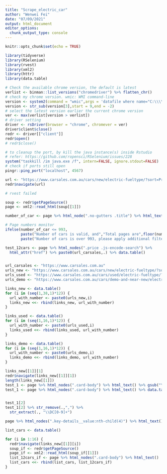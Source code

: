 ```yaml
---
title: "Scrape_electric_car"
author: "Wenwei Fei"
date: "07/09/2021"
output: html_document
editor_options: 
  chunk_output_type: console
---
```


```r
knitr::opts_chunk$set(echo = TRUE)
```

```r
library(tidyverse)
library(RSelenium)
library(rvest)
library(xml2)
library(httr)
library(data.table)
```

```r
# Check the available chrome version, the default is latest
verlist <- binman::list_versions("chromedriver") %>% flatten_chr()
# check my chrome version. wmic: WMI command-line 
version <- system2(command = "wmic",args = 'datafile where name="C:\\\\Program Files (x86)\\\\Google\\\\Chrome\\\\Application\\\\chrome.exe" get Version /value',stdout = TRUE,stderr = TRUE)
version <- str_sub(version[3],start = 9,end = -2)
# select the latest version earlier the current chrome version 
ver <- max(verlist[version > verlist])
# driver setting
driver <- rsDriver(browser = "chrome", chromever = ver)
driver$client$close()
redr <- driver[["client"]]
redr$open()
# redr$close()
```

```r
# to cleanup the port, by kill the java instance(s) inside Rstudio
# refer: https://github.com/ropensci/RSelenium/issues/228
system("taskkill /im java.exe /f", intern=FALSE, ignore.stdout=FALSE)
# check if ports still open
pingr::ping_port("localhost", 4567)
```

```r
url <- "https://www.carsales.com.au/cars/new/electric-fueltype/?sort=Price&offset=12"
redr$navigate(url)

# rvest failed
```

```r
soup <- redr$getPageSource()
page <- xml2::read_html(soup[[1]])

number_of_car <- page %>% html_node(".no-gutters .title") %>% html_text() %>% word(.,1,1) %>% as.numeric()

# Page numbers monitor
ifelse(number_of_car <= 993, 
       paste("Number of cars is valid, and","Total pages are",floor(number_of_car/12)),
       paste("Number of cars is over 993, please apply additional filters"))

```

```r
test_12cars <- page %>% html_nodes(".price .js-encode-search") %>% 
  html_attr("href") %>% paste0(url_carsales,.) %>% data.table()


url_carsales <- "https://www.carsales.com.au"
urls_new <- "https://www.carsales.com.au/cars/new/electric-fueltype/?sort=Price&offset="
urls_used <- "https://www.carsales.com.au/cars/used/electric-fueltype/?sort=Price&offset="
urls_demo <- "https://www.carsales.com.au/cars/demo-and-near-new/electric-fueltype/?sort=Price&offset="

links_new <- data.table()
for (i in (seq(1,38,1)*12)) {
  url_with_number <- paste0(urls_new,i)
  links_new <<- rbind(links_new, url_with_number)
}

links_used <- data.table()
for (i in (seq(1,16,1)*12)) {
  url_with_number <- paste0(urls_used,i)
  links_used <<- rbind(links_used, url_with_number)
}

links_demo <- data.table()
for (i in (seq(1,16,1)*12)) {
  url_with_number <- paste0(urls_demo,i)
  links_demo <<- rbind(links_demo, url_with_number)
}
```


```r
links_new[[1]][1]
redr$navigate(links_new[[1]][1])
length(links_new[[1]])
test_1 <- page %>% html_nodes(".card-body") %>% html_text() %>% gsub("\n"," ",.) %>% str_trim()
test_1 <- page %>% html_nodes(".card-body") %>% html_text() %>% data.table()


test_1[2]
test_1[2] %>% str_remove(.,",") %>% 
  str_extract(., "\\DC[0-9]+")

page %>% html_nodes(".key-details__value:nth-child(4)") %>% html_text()
```

```r
list_cars <- data.table()

for (i in 1:16) {
  redr$navigate(links_new[[1]][i])
  soup_if <- redr$getPageSource()
  page_if <- xml2::read_html(soup_if[[1]])
  list_12cars_if <- page %>% html_nodes(".card-body") %>% html_text()
  list_cars <<- rbind(list_cars, list_12cars_if)
}




```




















